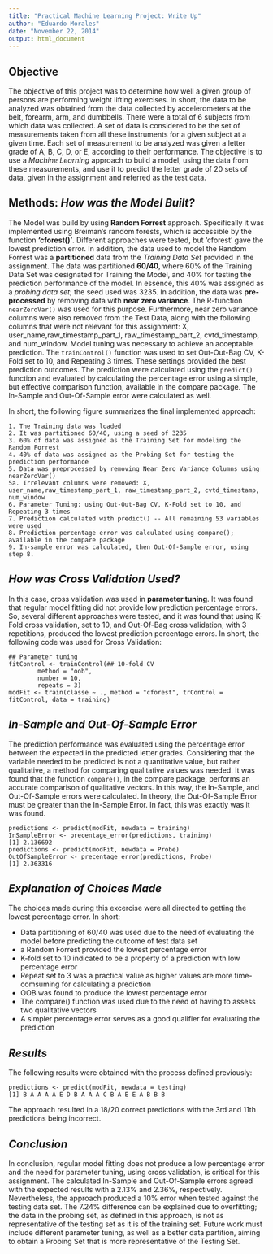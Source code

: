 ```yaml
---
title: "Practical Machine Learning Project: Write Up"
author: "Eduardo Morales"
date: "November 22, 2014"
output: html_document
---
```

**Objective**
------------------------------------------------------------------------------------------------
The objective of this project was to determine  how well a given group of persons are performing weight lifting exercises. In short, the data to be analyzed was obtained from the data collected by accelerometers at the belt, forearm, arm, and dumbbells. There were a total of 6 subjects from which data was collected. A set of data is considered to be the set of measurements taken from all these instruments for a given subject at a given time. Each set of measurement to be analyzed was given a letter grade of A, B, C, D, or E, according to their performance. The objective is to use a *Machine Learning* approach to build a model, using the data from these measurements, and use it to predict the letter grade of 20 sets of data, given in the assignment and referred as the test data.

**Methods:** *How was the Model Built?*
------------------------------------------------------------------------------------------------
The Model was build by using **Random Forrest** approach. Specifically it was implemented using Breiman's random forests, which is accessible by the function **'cforest()'**. Different approaches were tested, but 'cforest' gave the lowest prediction error. In addition, the data used to model the Random Forrest was a **partitioned** data from the *Training Data Set* provided in the assignment. The data was partitioned **60/40**, where 60% of the Training Data Set was designated for Training the Model, and 40% for testing the prediction performance of the model. In essence, this 40% was assigned as a *probing data set*; the seed used was 3235. In addition, the data was **pre-processed** by removing data with **near zero variance**. The R-function `nearZeroVar()` was used for this purpose. Furthermore, near zero variance columns were also removed from the Test Data, along with the following columns that were not relevant for this assignment: X, user_name,raw_timestamp_part_1, raw_timestamp_part_2, cvtd_timestamp, and num_window. Model tuning was necessary to achieve an acceptable prediction. The `trainControl()` function was used to set Out-Out-Bag CV, K-Fold set to 10, and Repeating 3 times. These settings provided the best prediction outcomes. The prediction were calculated using the `predict()` function and evaluated by calculating the percentage error using a simple, but effective comparison function, available in the compare package. The In-Sample and Out-Of-Sample error were calculated as well.

In short, the following figure summarizes the final implemented approach:

```
1. The Training data was loaded
2. It was partitioned 60/40, using a seed of 3235
3. 60% of data was assigned as the Training Set for modeling the Random Forrest
4. 40% of data was assigned as the Probing Set for testing the prediction performance
5. Data was preprocessed by removing Near Zero Variance Columns using nearZeroVar()
5a. Irrelevant columns were removed: X, user_name,raw_timestamp_part_1, raw_timestamp_part_2, cvtd_timestamp, num_window
6. Parameter Tuning: using Out-Out-Bag CV, K-Fold set to 10, and Repeating 3 times
7. Prediction calculated with predict() -- All remaining 53 variables were used
8. Prediction percentage error was calculated using compare(); available in the compare package
9. In-sample error was calculated, then Out-Of-Sample error, using step 8.
```
*How was Cross Validation Used?*
------------------------------------------------------------------------------------------------
In this case, cross validation was used in **parameter tuning**. It was found that regular model fitting did not provide low prediction percentage errors. So, several different approaches were tested, and it was found that using K-Fold cross validation, set to 10, and Out-Of-Bag cross validation, with 3 repetitions, produced the lowest prediction percentage errors. In short, the following code was used for Cross Validation:

```
## Parameter tuning
fitControl <- trainControl(## 10-fold CV
        method = "oob",
        number = 10,
        repeats = 3)
modFit <- train(classe ~ ., method = "cforest", trControl = fitControl, data = training)
```
*In-Sample and Out-Of-Sample Error*
------------------------------------------------------------------------------------------------

The prediction performance was evaluated using the percentage error between the expected in the predicted letter grades. Considering that the variable needed to be predicted is not a quantitative value, but rather qualitative, a method for comparing qualitative values was needed. It was found that the function `compare()`, in the compare package, performs an accurate comparison of qualitative vectors. In this way, the In-Sample, and Out-Of-Sample errors were calculated. In theory, the Out-Of-Sample Error must be greater than the In-Sample Error. In fact, this was exactly was it was found.

```
predictions <- predict(modFit, newdata = training)
InSampleError <- precentage_error(predictions, training)
[1] 2.136692
predictions <- predict(modFit, newdata = Probe)
OutOfSampleError <- precentage_error(predictions, Probe)
[1] 2.363316
```
*Explanation of Choices Made*
------------------------------------------------------------------------------------------------
The choices made during this excercise were all directed to getting the lowest percentage error. In short:

- Data partitioning of 60/40 was used due to the need of evaluating the model before predicting the outcome of test data set
- a Random Forrest provided the lowest percentage error
- K-fold set to 10 indicated to be a property of a prediction with low percentage error
- Repeat set to 3 was a practical value as higher values are more time-comsuming for calculating a prediction
- OOB was found to produce the lowest percentage error
- The compare() function was used due to the need of having to assess two qualitative vectors
- A simpler percentage error serves as a good qualifier for evaluating the prediction

*Results*
------------------------------------------------------------------------------------------------
The following results were obtained with the process defined previously:
```
predictions <- predict(modFit, newdata = testing) 
[1] B A A A A E D B A A A C B A E E A B B B
```
The approach resulted in a 18/20 correct predictions with the 3rd and 11th predictions being incorrect.

*Conclusion*
------------------------------------------------------------------------------------------------
In conclusion, regular model fitting does not produce a low percentage error and the need for parameter tuning, using cross validation, is critical for this assignment. The calculated In-Sample and Out-Of-Sample errors  agreed with the expected results with a 2.13% and 2.36%, respectively. Nevertheless, the approach produced a 10% error when tested against the testing data set. The 7.24% difference can be explained due to overfitting; the data in the probing set, as defined in this approach, is not as representative of the testing set as it is of the training set. Future work must include different parameter tuning, as well as a better data partition, aiming to obtain a Probing Set that is more representative of the Testing Set.